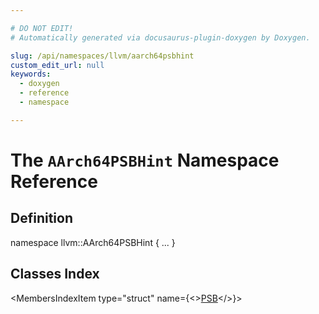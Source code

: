 ```yaml
---

# DO NOT EDIT!
# Automatically generated via docusaurus-plugin-doxygen by Doxygen.

slug: /api/namespaces/llvm/aarch64psbhint
custom_edit_url: null
keywords:
  - doxygen
  - reference
  - namespace

---
```





# The `AArch64PSBHint` Namespace Reference

<DoxygenPage pluginConfig={pluginConfig}>



## Definition

<CodeBlock>namespace llvm::AArch64PSBHint &#123; ... &#125;</CodeBlock>

## Classes Index

<MembersIndex>

<MembersIndexItem
  type="struct"
  name={<><a href="/docs/api/structs/llvm/aarch64psbhint/psb">PSB</a></>}>
</MembersIndexItem>

</MembersIndex>


</DoxygenPage>
